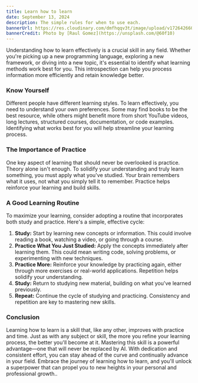 ```yaml
---
title: Learn how to learn
date: September 13, 2024
description: The simple rules for when to use each.
bannerUrl: https://res.cloudinary.com/dmfhqqv3t/image/upload/v1726426609/raul-gomez-Qiy1jeG9m-o-unsplash_1_fpwhqi.jpg
bannerCredit: Photo by [Raul Gomez](https://unsplash.com/@60f10)
---
```

Understanding how to learn effectively is a crucial skill in any field. Whether you're picking
up a new programming language, exploring a new framework, or diving into a new topic, it's
essential to identify what learning methods work best for you. This introspection can help you
process information more efficiently and retain knowledge better.

### Know Yourself

Different people have different learning styles. To learn effectively, you need to understand
your own preferences. Some may find books to be the best resource, while others might benefit
more from short YouTube videos, long lectures, structured courses, documentation, or code
examples. Identifying what works best for you will help streamline your learning process.

### The Importance of Practice

One key aspect of learning that should never be overlooked is practice. Theory alone isn't
enough. To solidify your understanding and truly learn something, you must apply what you've
studied. Your brain remembers what it uses, not what you simply tell it to remember. Practice
helps reinforce your learning and build skills.

### A Good Learning Routine

To maximize your learning, consider adopting a routine that incorporates both study and
practice. Here's a simple, effective cycle:

1. **Study:** Start by learning new concepts or information. This could involve reading a book,
   watching a video, or going through a course.
2. **Practice What You Just Studied:** Apply the concepts immediately after learning them. This
   could mean writing code, solving problems, or experimenting with new techniques.
3. **Practice More:** Reinforce your knowledge by practicing again, either through more exercises or
   real-world applications. Repetition helps solidify your understanding.
4. **Study:** Return to studying new material, building on what you've learned previously.
5. **Repeat:** Continue the cycle of studying and practicing. Consistency and repetition are key to
   mastering new skills.


### Conclusion

Learning how to learn is a skill that, like any other, improves with practice and time. Just as
with any subject or skill, the more you refine your learning process, the better you'll become
at it. Mastering this skill is a powerful advantage—one that will never be replaced by AI. With
dedication and consistent effort, you can stay ahead of the curve and continually advance in
your field. Embrace the journey of learning how to learn, and you'll unlock a superpower that
can propel you to new heights in your personal and professional growth..